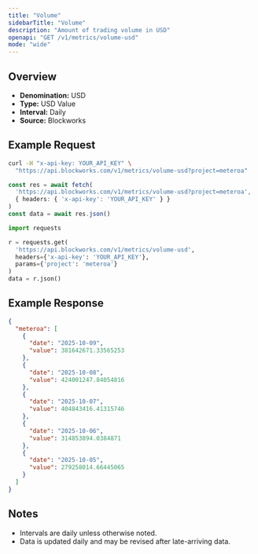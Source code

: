 ```yaml
---
title: "Volume"
sidebarTitle: "Volume"
description: "Amount of trading volume in USD"
openapi: "GET /v1/metrics/volume-usd"
mode: "wide"
---
```


## Overview

- **Denomination:** USD
- **Type:** USD Value
- **Interval:** Daily
- **Source:** Blockworks

## Example Request

<CodeGroup>

```bash cURL
curl -H "x-api-key: YOUR_API_KEY" \
  "https://api.blockworks.com/v1/metrics/volume-usd?project=meteroa"
```

```typescript TypeScript
const res = await fetch(
  'https://api.blockworks.com/v1/metrics/volume-usd?project=meteroa',
  { headers: { 'x-api-key': 'YOUR_API_KEY' } }
)
const data = await res.json()
```

```python Python
import requests

r = requests.get(
  'https://api.blockworks.com/v1/metrics/volume-usd',
  headers={'x-api-key': 'YOUR_API_KEY'},
  params={'project': 'meteroa'}
)
data = r.json()
```

</CodeGroup>

## Example Response

```json
{
  "meteroa": [
    {
      "date": "2025-10-09",
      "value": 381642671.33565253
    },
    {
      "date": "2025-10-08",
      "value": 424001247.84054816
    },
    {
      "date": "2025-10-07",
      "value": 404843416.41315746
    },
    {
      "date": "2025-10-06",
      "value": 314853894.0384871
    },
    {
      "date": "2025-10-05",
      "value": 279258014.66445065
    }
  ]
}
```

## Notes
- Intervals are daily unless otherwise noted.
- Data is updated daily and may be revised after late-arriving data.